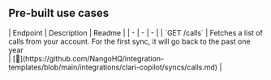 
## Pre-built use cases

<AccordionGroup>


<Accordion title="Others">
| Endpoint | Description | Readme |
| - | - | - |
| `GET /calls` | Fetches a list of calls from your account. For the first sync, it will go back to the past one year<br /> | [🔗](https://github.com/NangoHQ/integration-templates/blob/main/integrations/clari-copilot/syncs/calls.md) |
</Accordion>

</AccordionGroup>
